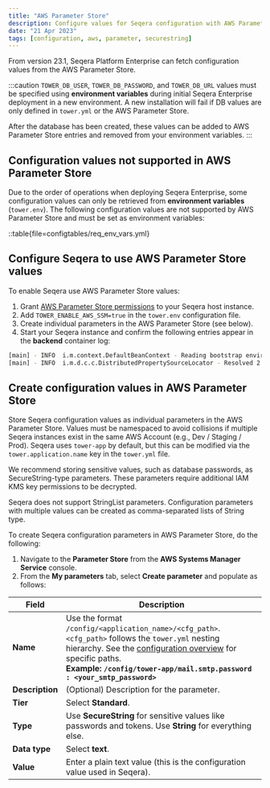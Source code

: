 ```yaml
---
title: "AWS Parameter Store"
description: Configure values for Seqera configuration with AWS Parameter Store
date: "21 Apr 2023"
tags: [configuration, aws, parameter, securestring]
---
```


From version 23.1, Seqera Platform Enterprise can fetch configuration values from the AWS Parameter Store.

:::caution
`TOWER_DB_USER`, `TOWER_DB_PASSWORD`, and `TOWER_DB_URL` values must be specified using **environment variables** during initial Seqera Enterprise deployment in a new environment. A new installation will fail if DB values are only defined in `tower.yml` or the AWS Parameter Store.

After the database has been created, these values can be added to AWS Parameter Store entries and removed from your environment variables.
:::

## Configuration values not supported in AWS Parameter Store

Due to the order of operations when deploying Seqera Enterprise, some configuration values can only be retrieved from **environment variables** (`tower.env`). The following configuration values are not supported by AWS Parameter Store and must be set as environment variables:

::table{file=configtables/req_env_vars.yml}

## Configure Seqera to use AWS Parameter Store values

To enable Seqera use AWS Parameter Store values:

1. Grant [AWS Parameter Store permissions](https://docs.aws.amazon.com/systems-manager/latest/userguide/sysman-paramstore-access.html) to your Seqera host instance.
2. Add `TOWER_ENABLE_AWS_SSM=true` in the `tower.env` configuration file.
3. Create individual parameters in the AWS Parameter Store (see below).
4. Start your Seqera instance and confirm the following entries appear in the **backend** container log:

```bash
[main] - INFO  i.m.context.DefaultBeanContext - Reading bootstrap environment configuration
[main] - INFO  i.m.d.c.c.DistributedPropertySourceLocator - Resolved 2 configuration sources from client: compositeConfigurationClient(AWS Parameter Store)
```

## Create configuration values in AWS Parameter Store

Store Seqera configuration values as individual parameters in the AWS Parameter Store. Values must be namespaced to avoid collisions if multiple Seqera instances exist in the same AWS Account (e.g., Dev / Staging / Prod). Seqera uses `tower-app` by default, but this can be modified via the `tower.application.name` key in the `tower.yml` file.

We recommend storing sensitive values, such as database passwords, as SecureString-type parameters. These parameters require additional IAM KMS key permissions to be decrypted.

Seqera does not support StringList parameters. Configuration parameters with multiple values can be created as comma-separated lists of String type.

To create Seqera configuration parameters in AWS Parameter Store, do the following:

1. Navigate to the **Parameter Store** from the **AWS Systems Manager Service** console.
2. From the **My parameters** tab, select **Create parameter** and populate as follows:

| Field | Description |
| ----- | ----------- |
| **Name** | Use the format `/config/<application_name>/<cfg_path>`. `<cfg_path>` follows the `tower.yml` nesting hierarchy. See the [configuration overview](./overview.mdx) for specific paths.<br/>**Example: `/config/tower-app/mail.smtp.password : <your_smtp_password>`** |
| **Description** | (Optional) Description for the parameter. |
| **Tier** | Select **Standard**. |
| **Type** | Use **SecureString** for sensitive values like passwords and tokens. Use **String** for everything else. |
| **Data type** | Select **text**. |
| **Value** | Enter a plain text value (this is the configuration value used in Seqera). |

